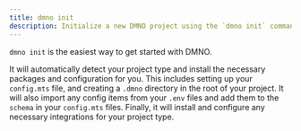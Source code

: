 ```yaml
---
title: dmno init
description: Initialize a new DMNO project using the `dmno init` command.
---
```


`dmno init` is the easiest way to get started with DMNO. 

It will automatically detect your project type and install the necessary packages and configuration for you. This includes setting up your `config.mts` file, and creating a `.dmno` directory in the root of your project. It will also import any config items from your `.env` files and add them to the `schema` in your `config.mts` files. Finally, it will install and configure any necessary integrations for your project type.


<CliCommand name="init" />
